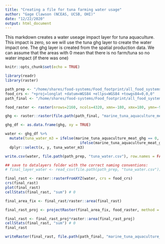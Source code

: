 ```yaml
---
title: "Creating a file for tuna farming water usage"
author: "Gage Clawson (NCEAS, UCSB, OHI)"
date: "12/22/2020"
output: html_document
---
```


This markdown creates a water useage impact layer for tuna aquaculture. This impact is zero, so we will use the tuna ghg layer to create the water impact one. The ghg layer is created from the spatial production data. We can assume that the areas with 0 mean that there is no farm/tuna so no water impact (if there was one)


```r
knitr::opts_chunk$set(echo = TRUE)
```

```r
library(readr)
library(raster)

path_prep <- "/home/shares/food-systems/Food_footprint/all_food_systems/dataprep/aquaculture/marine/tuna/"
food_crs <- "+proj=longlat +datum=WGS84 +ellps=WGS84 +towgs84=0,0,0"
path_final <- "/home/shares/food-systems/Food_footprint/all_food_systems/datalayers"

food_raster <- raster(nrows=2160, ncols=4320, xmn=-180, xmx=180, ymn=-90, ymx=90)


```


```r
ghg <- raster::raster(file.path(path_final, "marine_tuna_aquaculture_meat_ghg.tif"))

ghg_df <- as.data.frame(ghg, xy = TRUE)

water <- ghg_df %>%
  mutate(tuna_water_m3 = ifelse(marine_tuna_aquaculture_meat_ghg == 0, NA,
                                  ifelse(marine_tuna_aquaculture_meat_ghg > 0, 0, marine_tuna_aquaculture_meat_ghg))) %>%
  dplyr::select(x, y, tuna_water_m3)

write.csv(water, file.path(path_prep, "tuna_water.csv"), row.names = FALSE)

## save to datalayers folder with the correct naming conventions:
# final_layer_water <- read_csv(file.path(path_prep, "tuna_water.csv"))

final_rast <- raster::rasterFromXYZ(water, crs = food_crs)
crs(final_rast)
plot(final_rast)
cellStats(final_rast, "sum") # 0

final_area_fix <- final_rast/raster::area(final_rast)

final_rast_proj <- projectRaster(final_area_fix, food_raster, method = "ngb")

final_rast <- final_rast_proj*raster::area(final_rast_proj)
cellStats(final_rast, "sum") # 0
final_rast

writeRaster(final_rast, file.path(path_final, "marine_tuna_aquaculture_meat_water.tif"), overwrite = T)

```





